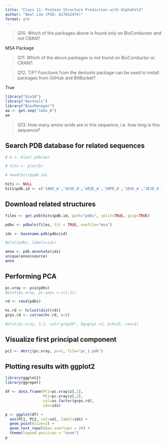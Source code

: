 ```yaml
---
title: "Class 11: Protein Structure Prediction with AlphaFold"
author: "Noel Lim (PID: A17652474)"
format: gfm
---
```


> Q10. Which of the packages above is found only on BioConductor and not CRAN? 

MSA Package

> Q11. Which of the above packages is not found on BioConductor or CRAN?:



> Q12. T/F? Functions from the devtools package can be used to install packages from GitHub and BitBucket?

True

```r
library("bio3d")
library("devtools")
library("BiocManager")
aa <- get.seq("1ake_A")
aa
```


> Q13. How many amino acids are in this sequence, i.e. how long is this sequence?


## Search PDB database for related sequences
```r
# b <- blast.pdb(aa)
```

```r
# hits <- plot(b)
```

```r
# head(hits$pdb.id)
```

```r
hits <- NULL
hits$pdb.id <- c('1AKE_A','6S36_A','6RZE_A','3HPR_A','1E4V_A','5EJE_A','1E4Y_A','3X2S_A','6HAP_A','6HAM_A','4K46_A','3GMT_A','4PZL_A')
```
## Download related structures
```r
files <- get.pdb(hits$pdb.id, path="pdbs", split=TRUE, gzip=TRUE)
```
 
```r
pdbs <- pdbaln(files, fit = TRUE, exefile="msa")
```

```r
ids <- basename.pdb(pdbs$id)
```

```r
#plot(pdbs, labels=ids)
```

```r
anno <- pdb.annotate(ids)
unique(anno$source)
anno
```
## Performing PCA
```r
pc.xray <- pca(pdbs)
#plot(pc.xray, pc.axes = c(1,2))
```

```r
rd <- rmsd(pdbs)
```

```r
hc.rd <- hclust(dist(rd))
grps.rd <- cutree(hc.rd, k=3)

#plot(pc.xray, 1:2, col="grey50", bg=grps.rd, pch=21, cex=1)
```
## Visualize first principal component
```r
pc1 <- mktrj(pc.xray, pc=1, file="pc_1.pdb")
```
## Plotting results with ggplot2
```r
library(ggplot2)
library(ggrepel)

df <- data.frame(PC1=pc.xray$z[,1], 
                 PC2=pc.xray$z[,2], 
                 col=as.factor(grps.rd),
                 ids=ids)

p <- ggplot(df) + 
  aes(PC1, PC2, col=col, label=ids) +
  geom_point(size=2) +
  geom_text_repel(max.overlaps = 20) +
  theme(legend.position = "none")
p
```

